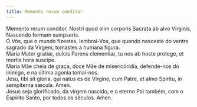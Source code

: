 ```yaml
---
title: Memento rerum conditor
---
```


<div class="container-fluid">
  <div class="row">
    <div class="col-6 dropcaps text-justify">
      Memento rerum conditor, Nostri quod olim corporis Sacrata ab alvo
      Virginis, Nascendo formam sumpseris.
    </div>
    <div class="col-6 dropcaps text-justify">
      Ó Vós, que o mundo fizestes, lembrai-Vos, que quando nasceste do ventre
      sagrado da Virgem, tomastes a humana figura.
    </div>
    <div class="col-6 text-justify">
      Maria Mater gratiæ, dulcis Parens clementiæ, tu nos ab hoste protege, et
      mortis hora suscipe.
    </div>
    <div class="col-6 text-justify">
      Maria Mãe cheia de graça, doce Mãe de misericóridia, defende-nos do
      inimigo, e na última agonia tomai-nos.
    </div>
    <div class="col-6 text-justify">
      Jesu, tibi sit gloria, qui natus es de Virgine, cum Patre, et almo
      Spiritu, in sempiterna sæcula. Amen.
    </div>
    <div class="col-6 text-justify">
      Jesus seja glorificado, da virgem nascido, e o eterno Pai também, com o
      Espírito Santo, por todos os séculos. Amen.
    </div>
  </div>
</div>
